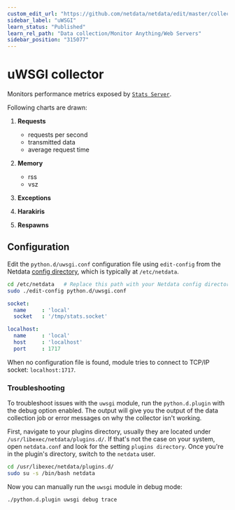```yaml
---
custom_edit_url: "https://github.com/netdata/netdata/edit/master/collectors/python.d.plugin/uwsgi/README.md"
sidebar_label: "uWSGI"
learn_status: "Published"
learn_rel_path: "Data collection/Monitor Anything/Web Servers"
sidebar_position: "315077"
---
```



# uWSGI collector

Monitors performance metrics exposed by [`Stats Server`](https://uwsgi-docs.readthedocs.io/en/latest/StatsServer.html).


Following charts are drawn:

1.  **Requests**

    -   requests per second
    -   transmitted data
    -   average request time

2.  **Memory**

    -   rss
    -   vsz

3.  **Exceptions**
4.  **Harakiris**
5.  **Respawns**

## Configuration

Edit the `python.d/uwsgi.conf` configuration file using `edit-config` from the Netdata [config
directory](/docs/getting-started/manage-and-configure/configuration), which is typically at `/etc/netdata`.

```bash
cd /etc/netdata   # Replace this path with your Netdata config directory, if different
sudo ./edit-config python.d/uwsgi.conf
```

```yaml
socket:
  name     : 'local'
  socket   : '/tmp/stats.socket'

localhost:
  name     : 'local'
  host     : 'localhost'
  port     : 1717
```

When no configuration file is found, module tries to connect to TCP/IP socket: `localhost:1717`.


### Troubleshooting

To troubleshoot issues with the `uwsgi` module, run the `python.d.plugin` with the debug option enabled. The 
output will give you the output of the data collection job or error messages on why the collector isn't working.

First, navigate to your plugins directory, usually they are located under `/usr/libexec/netdata/plugins.d/`. If that's 
not the case on your system, open `netdata.conf` and look for the setting `plugins directory`. Once you're in the 
plugin's directory, switch to the `netdata` user.

```bash
cd /usr/libexec/netdata/plugins.d/
sudo su -s /bin/bash netdata
```

Now you can manually run the `uwsgi` module in debug mode:

```bash
./python.d.plugin uwsgi debug trace
```

